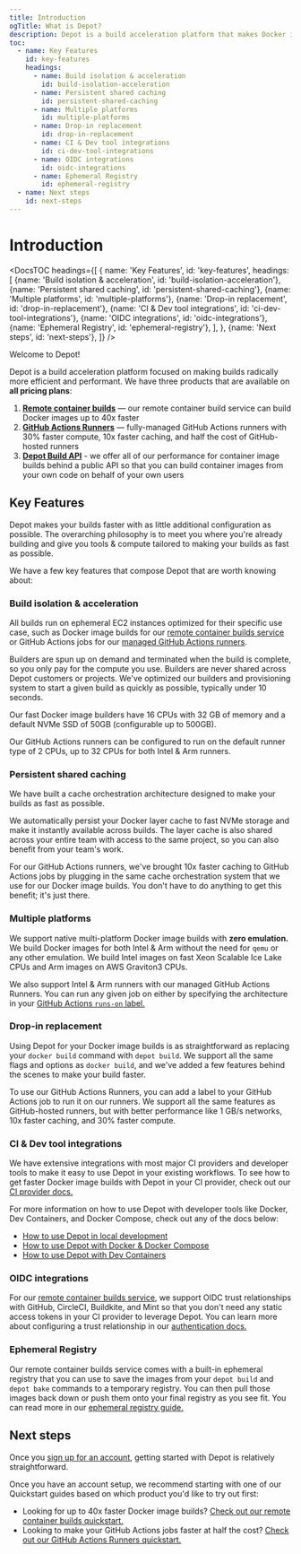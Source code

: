```yaml
---
title: Introduction
ogTitle: What is Depot?
description: Depot is a build acceleration platform that makes Docker image builds up to 40x faster and provides faster GitHub Actions runners at half the cost.
toc:
  - name: Key Features
    id: key-features
    headings:
      - name: Build isolation & acceleration
        id: build-isolation-acceleration
      - name: Persistent shared caching
        id: persistent-shared-caching
      - name: Multiple platforms
        id: multiple-platforms
      - name: Drop-in replacement
        id: drop-in-replacement
      - name: CI & Dev tool integrations
        id: ci-dev-tool-integrations
      - name: OIDC integrations
        id: oidc-integrations
      - name: Ephemeral Registry
        id: ephemeral-registry
  - name: Next steps
    id: next-steps
---
```



# Introduction

<DocsTOC
  headings={[
    {
      name: 'Key Features',
      id: 'key-features',
      headings: [
        {name: 'Build isolation & acceleration', id: 'build-isolation-acceleration'},
        {name: 'Persistent shared caching', id: 'persistent-shared-caching'},
        {name: 'Multiple platforms', id: 'multiple-platforms'},
        {name: 'Drop-in replacement', id: 'drop-in-replacement'},
        {name: 'CI & Dev tool integrations', id: 'ci-dev-tool-integrations'},
        {name: 'OIDC integrations', id: 'oidc-integrations'},
        {name: 'Ephemeral Registry', id: 'ephemeral-registry'},
      ],
    },
    {name: 'Next steps', id: 'next-steps'},
  ]}
/>

Welcome to Depot!

Depot is a build acceleration platform focused on making builds radically more efficient and performant. We have three products that are available on **all pricing plans**:

1. **[Remote container builds](/docs/container-builds/overview)** — our remote container build service can build Docker images up to 40x faster
2. **[GitHub Actions Runners](/docs/github-actions/overview)** — fully-managed GitHub Actions runners with 30% faster compute, 10x faster caching, and half the cost of GitHub-hosted runners
3. **[Depot Build API](/docs/api/overview)** - we offer all of our performance for container image builds behind a public API so that you can build container images from your own code on behalf of your own users

## Key Features

Depot makes your builds faster with as little additional configuration as possible. The overarching philosophy is to meet you where you're already building and give you tools & compute tailored to making your builds as fast as possible.

We have a few key features that compose Depot that are worth knowing about:

### Build isolation & acceleration

All builds run on ephemeral EC2 instances optimized for their specific use case, such as Docker image builds for our [remote container builds service](/docs/container-builds/overview) or GitHub Actions jobs for our [managed GitHub Actions runners](/docs/github-actions/overview).

Builders are spun up on demand and terminated when the build is complete, so you only pay for the compute you use. Builders are never shared across Depot customers or projects. We've optimized our builders and provisioning system to start a given build as quickly as possible, typically under 10 seconds.

Our fast Docker image builders have 16 CPUs with 32 GB of memory and a default NVMe SSD of 50GB (configurable up to 500GB).

Our GitHub Actions runners can be configured to run on the default runner type of 2 CPUs, up to 32 CPUs for both Intel & Arm runners.

### Persistent shared caching

We have built a cache orchestration architecture designed to make your builds as fast as possible.

We automatically persist your Docker layer cache to fast NVMe storage and make it instantly available across builds. The layer cache is also shared across your entire team with access to the same project, so you can also benefit from your team's work.

For our GitHub Actions runners, we've brought 10x faster caching to GitHub Actions jobs by plugging in the same cache orchestration system that we use for our Docker image builds. You don't have to do anything to get this benefit; it's just there.

### Multiple platforms

We support native multi-platform Docker image builds with **zero emulation.** We build Docker images for both Intel & Arm without the need for `qemu` or any other emulation. We build Intel images on fast Xeon Scalable Ice Lake CPUs and Arm images on AWS Graviton3 CPUs.

We also support Intel & Arm runners with our managed GitHub Actions Runners. You can run any given job on either by specifying the architecture in your [GitHub Actions `runs-on` label.](/docs/github-actions/quickstart#depot-supported-labels)

### Drop-in replacement

Using Depot for your Docker image builds is as straightforward as replacing your `docker build` command with `depot build`. We support all the same flags and options as `docker build`, and we've added a few features behind the scenes to make your build faster.

To use our GitHub Actions Runners, you can add a label to your GitHub Actions job to run it on our runners. We support all the same features as GitHub-hosted runners, but with better performance like 1 GB/s networks, 10x faster caching, and 30% faster compute.

### CI & Dev tool integrations

We have extensive integrations with most major CI providers and developer tools to make it easy to use Depot in your existing workflows. To see how to get faster Docker image builds with Depot in your CI provider, check out our [CI provider docs.](/docs/guides/continuous-integration)

For more information on how to use Depot with developer tools like Docker, Dev Containers, and Docker Compose, check out any of the docs below:

- [How to use Depot in local development](/docs/guides/local-development)
- [How to use Depot with Docker & Docker Compose](/docs/guides/docker-build)
- [How to use Depot with Dev Containers](/docs/guides/devcontainers)

### OIDC integrations

For our [remote container builds service](/docs/container-builds/overview), we support OIDC trust relationships with GitHub, CircleCI, Buildkite, and Mint so that you don't need any static access tokens in your CI provider to leverage Depot. You can learn more about configuring a trust relationship in our [authentication docs.](/docs/cli/authentication)

### Ephemeral Registry

Our remote container builds service comes with a built-in ephemeral registry that you can use to save the images from your `depot build` and `depot bake` commands to a temporary registry. You can then pull those images back down or push them onto your final registry as you see fit. You can read more in our [ephemeral registry guide.](/docs/guides/ephemeral-registry)

## Next steps

Once you [sign up for an account](/start), getting started with Depot is relatively straightforward.

Once you have an account setup, we recommend starting with one of our Quickstart guides based on which product you'd like to try out first:

- Looking for up to 40x faster Docker image builds? [Check out our remote container builds quickstart.](/docs/container-builds/quickstart)
- Looking to make your GitHub Actions jobs faster at half the cost? [Check out our GitHub Actions Runners quickstart.](/docs/github-actions/quickstart)
